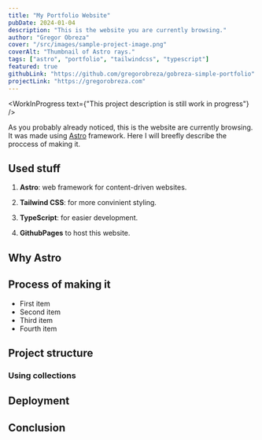 ```yaml
---
title: "My Portfolio Website"
pubDate: 2024-01-04
description: "This is the website you are currently browsing."
author: "Gregor Obreza"
cover: "/src/images/sample-project-image.png"
coverAlt: "Thumbnail of Astro rays."
tags: ["astro", "portfolio", "tailwindcss", "typescript"]
featured: true
githubLink: "https://github.com/gregorobreza/gobreza-simple-portfolio"
projectLink: "https://gregorobreza.com"
---
```


<WorkInProgress text={"This project description is still work in progress"} />

As you probably already noticed, this is the website are currently browsing. It was made using [Astro](https://astro.build/) framework. Here I will breefly describe the proccess of making it.

## Used stuff

1. **Astro**: web framework for content-driven websites.

2. **Tailwind CSS**: for more convinient styling.

3. **TypeScript**: for easier development.

4. **GithubPages** to host this website.

## Why Astro

## Process of making it

- First item
- Second item
- Third item
- Fourth item

## Project structure

### Using collections

## Deployment


## Conclusion
